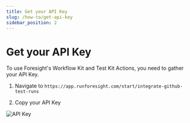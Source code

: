 ```yaml
---
title: Get your API Key
slug: /how-to/get-api-key
sidebar_position: 2
---
```


# Get your API Key

To use Foresight's Workflow Kit and Test Kit Actions, you need to gather your API Key.

1. Navigate to ```https://app.runforesight.com/start/integrate-github-test-runs```

2. Copy your API Key


![API Key](/img/others/api-key.png)
